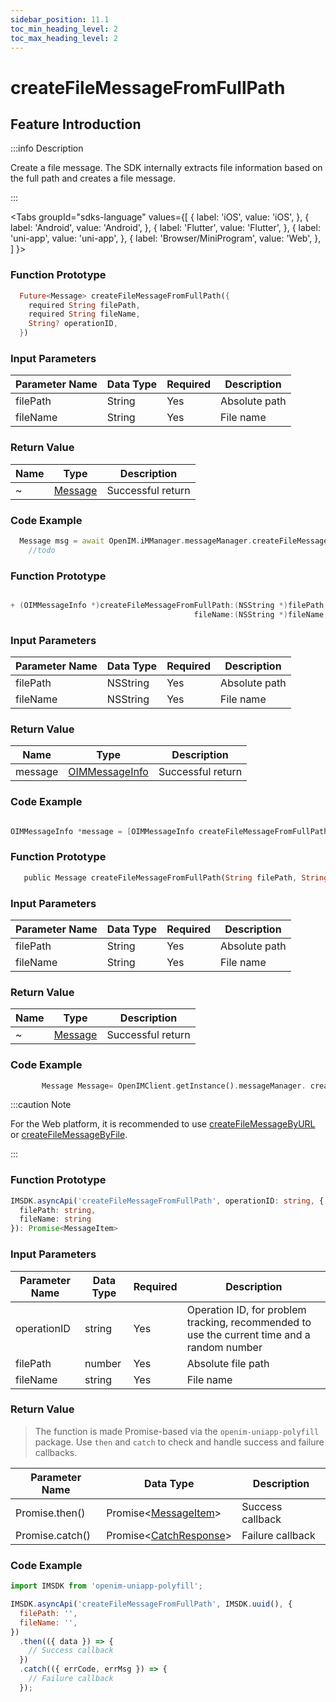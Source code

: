 ```yaml
---
sidebar_position: 11.1
toc_min_heading_level: 2
toc_max_heading_level: 2
---
```


# createFileMessageFromFullPath

## Feature Introduction

:::info Description

Create a file message. The SDK internally extracts file information based on the full path and creates a file message.

:::

<Tabs
groupId="sdks-language"
values={[
{ label: 'iOS', value: 'iOS', },
{ label: 'Android', value: 'Android', },
{ label: 'Flutter', value: 'Flutter', },
{ label: 'uni-app', value: 'uni-app', },
{ label: 'Browser/MiniProgram', value: 'Web', },
]
}>

<TabItem value="Flutter">

### Function Prototype

```dart showLineNumbers
  Future<Message> createFileMessageFromFullPath({
    required String filePath,
    required String fileName,
    String? operationID,
  })
```

### Input Parameters

| Parameter Name | Data Type | Required | Description   |
| -------------- | --------- | -------- | ------------- |
| filePath       | String    | Yes      | Absolute path |
| fileName       | String    | Yes      | File name     |

### Return Value

| Name | Type                                             | Description    |
| ---- | ------------------------------------------------ | -------------- |
| ~    | [Message](/class/message/messageInfo.mdx)        | Successful return |

### Code Example

```dart showLineNumbers
  Message msg = await OpenIM.iMManager.messageManager.createFileMessageFromFullPath(filePath: filePath, fileName: fileName);
    //todo
```

</TabItem>

<TabItem value="iOS">

### Function Prototype

```swift showLineNumbers

+ (OIMMessageInfo *)createFileMessageFromFullPath:(NSString *)filePath
                                         fileName:(NSString *)fileName;

```

### Input Parameters

| Parameter Name | Data Type | Required | Description   |
| -------------- | --------- | -------- | ------------- |
| filePath       | NSString  | Yes      | Absolute path |
| fileName       | NSString  | Yes      | File name     |

### Return Value

| Name    | Type                                                      | Description    |
| ------- | --------------------------------------------------------- | -------------- |
| message | [OIMMessageInfo](/class/message/messageInfo.mdx)          | Successful return |

### Code Example

```swift showLineNumbers

OIMMessageInfo *message = [OIMMessageInfo createFileMessageFromFullPath:@"" fileName:@""];

```

</TabItem>

<TabItem value="Android">

### Function Prototype

```dart showLineNumbers
   public Message createFileMessageFromFullPath(String filePath, String fileName)
```

### Input Parameters

| Parameter Name | Data Type | Required | Description   |
| -------------- | --------- | -------- | ------------- |
| filePath       | String    | Yes      | Absolute path |
| fileName       | String    | Yes      | File name     |

### Return Value

| Name | Type                                             | Description    |
| ---- | ------------------------------------------------ | -------------- |
| ~    | [Message](/class/message/messageInfo.mdx)        | Successful return |

### Code Example

```dart showLineNumbers
       Message Message= OpenIMClient.getInstance().messageManager. createFileMessageFromFullPath( filePath,  fileName)
```

</TabItem>

<TabItem value="Web">

:::caution Note

For the Web platform, it is recommended to use [createFileMessageByURL](/api/message/createFileMessageByURL.mdx) or [createFileMessageByFile](/api/message/createFileMessageByFile.mdx).

:::

</TabItem>

<TabItem value="uni-app">

### Function Prototype

```ts showLineNumbers
IMSDK.asyncApi('createFileMessageFromFullPath', operationID: string, {
  filePath: string,
  fileName: string
}): Promise<MessageItem>
```

### Input Parameters

| Parameter Name | Data Type | Required | Description                                           |
| -------------- | --------- | -------- | ----------------------------------------------------- |
| operationID    | string    | Yes      | Operation ID, for problem tracking, recommended to use the current time and a random number |
| filePath       | number    | Yes      | Absolute file path                                    |
| fileName       | string    | Yes      | File name                                             |

### Return Value

> The function is made Promise-based via the `openim-uniapp-polyfill` package. Use `then` and `catch` to check and handle success and failure callbacks.

| Parameter Name  | Data Type                                                     | Description       |
| --------------- | ------------------------------------------------------------- | ----------------- |
| Promise.then()  | Promise<[MessageItem](/class/message/messageInfo.mdx)\>      | Success callback  |
| Promise.catch() | Promise<[CatchResponse](/class/response.mdx)\>                | Failure callback  |

### Code Example

```js showLineNumbers
import IMSDK from 'openim-uniapp-polyfill';

IMSDK.asyncApi('createFileMessageFromFullPath', IMSDK.uuid(), {
  filePath: '',
  fileName: '',
})
  .then(({ data }) => {
    // Success callback
  })
  .catch(({ errCode, errMsg }) => {
    // Failure callback
  });
```

</TabItem>

</Tabs>